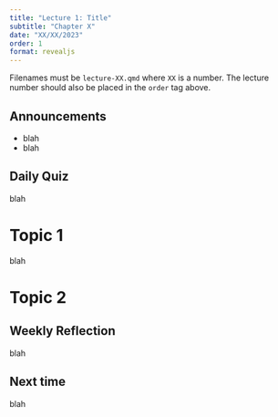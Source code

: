 ```yaml
---
title: "Lecture 1: Title"
subtitle: "Chapter X"
date: "XX/XX/2023"
order: 1
format: revealjs
---
```


Filenames must be `lecture-XX.qmd` where `XX` is a number.  The lecture number should also be placed in the `order` tag above.

## Announcements

::: {.incremental}
- blah 
- blah
:::

## Daily Quiz
blah

# Topic 1
blah

# Topic 2

## Weekly Reflection

blah

## Next time
blah
